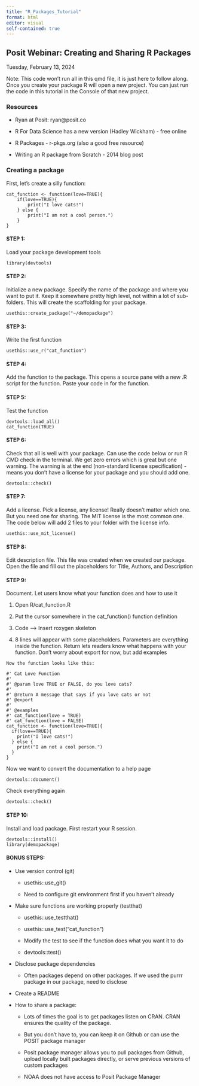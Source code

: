```yaml
---
title: "R_Packages_Tutorial"
format: html
editor: visual
self-contained: true
---
```


## Posit Webinar: Creating and Sharing R Packages

Tuesday, February 13, 2024

Note: This code won't run all in this qmd file, it is just here to follow along. Once you create your package R will open a new project. You can just run the code in this tutorial in the Console of that new project.

### Resources

-   Ryan at Posit: ryan@posit.co

-   R For Data Science has a new version (Hadley Wickham) - free online

-   R Packages - r-pkgs.org (also a good free resource)

-   Writing an R package from Scratch - 2014 blog post

### Creating a package

First, let's create a silly function:

```         
cat_function <- function(love=TRUE){
    if(love==TRUE){
        print("I love cats!")
    } else {
        print("I am not a cool person.")
    }
}
```

#### STEP 1:

Load your package development tools

```         
library(devtools)
```

#### STEP 2:

Initialize a new package. Specify the name of the package and where you want to put it. Keep it somewhere pretty high level, not within a lot of sub-folders. This will create the scaffolding for your package.

```         
usethis::create_package("~/demopackage")
```

#### STEP 3:

Write the first function

```         
usethis::use_r("cat_function")
```

#### STEP 4:

Add the function to the package. This opens a source pane with a new .R script for the function. Paste your code in for the function.

#### STEP 5:

Test the function

```         
devtools::load_all()
cat_function(TRUE)
```

#### STEP 6:

Check that all is well with your package. Can use the code below or run R CMD check in the terminal. We get zero errors which is great but one warning. The warning is at the end (non-standard license specification) - means you don't have a license for your package and you should add one.

```         
devtools::check()
```

#### STEP 7:

Add a license. Pick a license, any license! Really doesn't matter which one. But you need one for sharing. The MIT license is the most common one. The code below will add 2 files to your folder with the license info.

```         
usethis::use_mit_license()
```

#### STEP 8:

Edit description file. This file was created when we created our package. Open the file and fill out the placeholders for Title, Authors, and Description

#### STEP 9:

Document. Let users know what your function does and how to use it

1.  Open R/cat_function.R

2.  Put the cursor somewhere in the cat_function() function definition

3.  Code --\> Insert roxygen skeleton

4.  8 lines will appear with some placeholders. Parameters are everything inside the function. Return lets readers know what happens with your function. Don't worry about export for now, but add examples

```         
Now the function looks like this:

#' Cat Love Function
#'
#' @param love TRUE or FALSE, do you love cats?
#'
#' @return A message that says if you love cats or not
#' @export
#'
#' @examples
#' cat_function(love = TRUE)
#' cat_function(love = FALSE)
cat_function <- function(love=TRUE){
  if(love==TRUE){
    print("I love cats!")
  } else {
    print("I am not a cool person.")
  }
}
```

Now we want to convert the documentation to a help page

```         
devtools::document()
```

Check everything again

```         
devtools::check()
```

#### STEP 10:

Install and load package. First restart your R session.

```         
devtools::install()
library(demopackage)
```

#### BONUS STEPS:

-   Use version control (git)

    -   usethis::use_git()

    -   Need to configure git environment first if you haven't already

-   Make sure functions are working properly (testthat)

    -   usethis::use_testthat()

    -   usethis::use_test("cat_function")

    -   Modify the test to see if the function does what you want it to do

    -   devtools::test()

-   Disclose package dependencies

    -   Often packages depend on other packages. If we used the purrr package in our package, need to disclose

-   Create a README

-   How to share a package:

    -   Lots of times the goal is to get packages listen on CRAN. CRAN ensures the quality of the package.

    -   But you don't have to, you can keep it on Github or can use the POSIT package manager

    -   Posit package manager allows you to pull packages from Github, upload locally built packages directly, or serve previous versions of custom packages

    -   NOAA does not have access to Posit Package Manager
